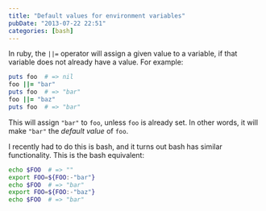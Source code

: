 ```yaml
---
title: "Default values for environment variables"
pubDate: "2013-07-22 22:51"
categories: [bash]
---
```


In ruby, the `||=` operator will assign a given value to a variable, if that
variable does not already have a value.
For example:

```ruby default_value.rb
puts foo  # => nil
foo ||= "bar"
puts foo  # => "bar"
foo ||= "baz"
puts foo  # => "bar"
```

This will assign `"bar"` to `foo`, unless `foo` is already set.
In other words, it will make `"bar"` the _default value_ of `foo`.

I recently had to do this is bash, and it turns out bash has similar
functionality. This is the bash equivalent:

```bash default_value.sh
echo $FOO  # => ""
export FOO=${FOO:-"bar"}
echo $FOO  # => "bar"
export FOO=${FOO:-"baz"}
echo $FOO  # => "bar"
```
